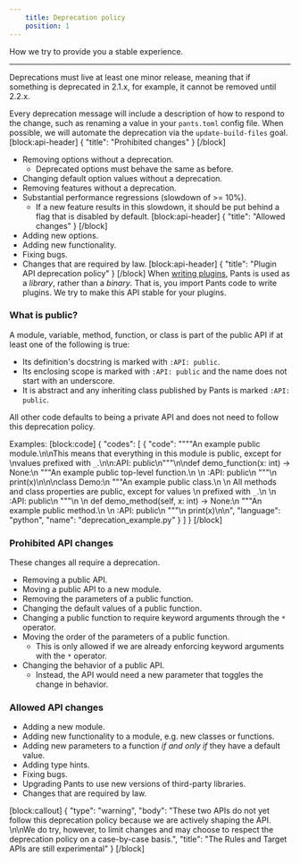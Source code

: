 ```yaml
---
    title: Deprecation policy
    position: 1
---
```


How we try to provide you a stable experience.

---

Deprecations must live at least one minor release, meaning that if something is deprecated in 2.1.x, for example, it cannot be removed until 2.2.x.

Every deprecation message will include a description of how to respond to the change, such as renaming a value in your `pants.toml` config file. When possible, we will automate the deprecation via the `update-build-files` goal.
[block:api-header]
{
  "title": "Prohibited changes"
}
[/block]
* Removing options without a deprecation.
   * Deprecated options must behave the same as before.
* Changing default option values without a deprecation.
* Removing features without a deprecation.
* Substantial performance regressions (slowdown of >= 10%).
    * If a new feature results in this slowdown, it should be put behind a flag that is disabled by default.
[block:api-header]
{
  "title": "Allowed changes"
}
[/block]
* Adding new options.
* Adding new functionality.
* Fixing bugs.
* Changes that are required by law.
[block:api-header]
{
  "title": "Plugin API deprecation policy"
}
[/block]
When [writing plugins](doc:plugin-overview), Pants is used as a _library_, rather than a _binary_. That is, you import Pants code to write plugins. We try to make this API stable for your plugins.

### What is public?

A module, variable, method, function, or class is part of the public API if at least one of the following is true:

* Its definition's docstring is marked with `:API: public`.
* Its enclosing scope is marked with `:API: public` and the name does not start with an underscore.
* It is abstract and any inheriting class published by Pants is marked `:API: public`.

All other code defaults to being a private API and does not need to follow this deprecation policy.

Examples:
[block:code]
{
  "codes": [
    {
      "code": "\"\"\"An example public module.\n\nThis means that everything in this module is public, except for \nvalues prefixed with `_`.\n\n:API: public\n\"\"\"\n\ndef demo_function(x: int) -> None:\n    \"\"\"An example public top-level function.\n  \n    :API: public\n    \"\"\"\n    print(x)\n\n\nclass Demo:\n    \"\"\"An example public class.\n    \n    All methods and class properties are public, except for values \n    prefixed with `_`.\n    \n    :API: public\n    \"\"\"\n    \n    def demo_method(self, x: int) -> None:\n        \"\"\"An example public method.\n        \n        :API: public\n        \"\"\"\n        print(x)\n\n",
      "language": "python",
      "name": "deprecation_example.py"
    }
  ]
}
[/block]
### Prohibited API changes
These changes all require a deprecation.

* Removing a public API.
* Moving a public API to a new module.
* Removing the parameters of a public function.
* Changing the default values of a public function.
* Changing a public function to require keyword arguments through the `*` operator.
* Moving the order of the parameters of a public function.
    * This is only allowed if we are already enforcing keyword arguments with the `*` operator.
* Changing the behavior of a public API.
    * Instead, the API would need a new parameter that toggles the change in behavior.

### Allowed API changes

* Adding a new module.
* Adding new functionality to a module, e.g. new classes or functions.
* Adding new parameters to a function _if and only if_ they have a default value.
* Adding type hints.
* Fixing bugs.
* Upgrading Pants to use new versions of third-party libraries.
* Changes that are required by law.

[block:callout]
{
  "type": "warning",
  "body": "These two APIs do not yet follow this deprecation policy because we are actively shaping the API. \n\nWe do try, however, to limit changes and may choose to respect the deprecation policy on a case-by-case basis.",
  "title": "The Rules and Target APIs are still experimental"
}
[/block]
